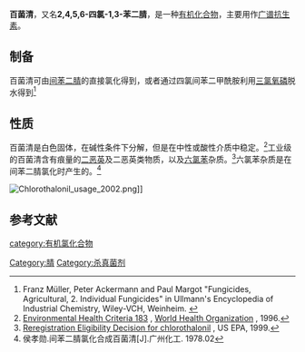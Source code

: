 {{Chembox
| Verifiedfields = changed
| Watchedfields = changed
| verifiedrevid = 407817485
| Name = 百菌清

| ImageFile = Chlorothalonil Structural Formula V1.svg
| ImageName = Chlorothalonil
| IUPACName = 2,4,5,6-tetrachloroisophthalonitrile
| OtherNames = Bravo<br />Daconil<br/>tetrachloroisophthalonitrile, Daconil, Celeste, Bronco, Agronil, Aminil. 
|Section1={{Chembox Identifiers
| ChemSpiderID_Ref = {{chemspidercite|correct|chemspider}}
| ChemSpiderID = 13861400
| UNII_Ref = {{fdacite|changed|FDA}}
| UNII = J718M71A7A
| ChEBI_Ref = {{ebicite|changed|EBI}}
| ChEBI = 3639
| SMILES = Clc1c(C#N)c(Cl)c(C#N)c(Cl)c1Cl
| StdInChI_Ref = {{stdinchicite|correct|chemspider}}
| StdInChI = 1S/C8Cl4N2/c9-5-3(1-13)6(10)8(12)7(11)4(5)2-14
| StdInChIKey_Ref = {{stdinchicite|correct|chemspider}}
| StdInChIKey = CRQQGFGUEAVUIL-UHFFFAOYSA-N
| CASNo_Ref = {{cascite|correct|CAS}}
| CASNo = 1897-45-6
| ChEMBL_Ref = {{ebicite|changed|EBI}}
| ChEMBL = 468167
| RTECS = NT2600000
| KEGG_Ref = {{keggcite|changed|kegg}}
| KEGG = C11037
 }}
|Section2={{Chembox Properties
| C=8 | Cl=4 | N=2
| MolarMass = 265.91 g mol<sup>−1</sup>
| Appearance = 白色晶体
| Density = 1.8 g cm<sup>−3</sup>, solid
| Solubility = 0.06 g/100 ml
| MeltingPtC = 250
| BoilingPtC = 350
| BoilingPt_notes = (760 mmHg)
| LogP = 2.88–3.86
 }}
|Section8={{Chembox Related
| OtherFunction_label = [[nitrile|nitrile]]s; [[organochloride|organochloride]]s
| OtherFunction = [[benzonitrile|benzonitrile]];<br/>[[hexachlorobenzene|hexachlorobenzene]],  [[dichlorobenzene|dichlorobenzene]], [[chlorobenzene|chlorobenzene]]
 }}
}}

'''百菌清'''，又名'''2,4,5,6-四氯-1,3-苯二腈'''，是一种[[有机化合物|有机化合物]]，主要用作[[广谱抗生素|广谱抗生素]]。
==制备==
百菌清可由[[间苯二腈|间苯二腈]]的直接氯化得到，或者通过四氯间苯二甲酰胺利用[[三氯氧磷|三氯氧磷]]脱水得到<ref>Franz Müller, Peter Ackermann and Paul Margot "Fungicides, Agricultural, 2. Individual Fungicides" in Ullmann's Encyclopedia of Industrial Chemistry, Wiley-VCH, Weinheim. {{DOI|10.1002/14356007.o12_o06}}</ref>

==性质==
百菌清是白色固体，在碱性条件下分解，但是在中性或酸性介质中稳定。<ref>[http://www.inchem.org/documents/ehc/ehc/ehc183.htm Environmental Health Criteria 183] {{Wayback|url=http://www.inchem.org/documents/ehc/ehc/ehc183.htm |date=20160303182657 }}, [https://en.wikipedia.org/wiki/World_Health_Organization World Health Organization] {{Wayback|url=https://en.wikipedia.org/wiki/World_Health_Organization |date=20160404180036 }}, 1996.</ref>工业级的百菌清含有痕量的[[二恶英|二恶英]]及二恶英类物质，以及[[六氯苯|六氯苯]]杂质。<ref>[http://www.epa.gov/oppsrrd1/REDs/0097red.pdf Reregistration Eligibility Decision for chlorothalonil] {{Wayback|url=http://www.epa.gov/oppsrrd1/REDs/0097red.pdf |date=20121020163352 }}, US EPA, 1999.</ref>六氯苯杂质是在间苯二腈氯化时产生的。<ref>侯孝勋.间苯二腈氯化合成百菌清[J].广州化工. 1978.02</ref>

[[File:Chlorothalonil_usage_2002.png|thumb]]]]

==参考文献==
{{reflist}}

[[Category:腈|Category:腈]]
[[Category:杀真菌剂|Category:杀真菌剂]]
[[category:有机氯化合物|category:有机氯化合物]]